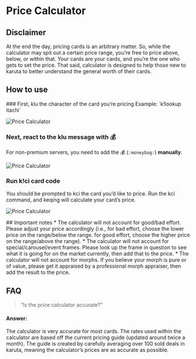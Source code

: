 
# Price Calculator

## Disclaimer
<Callout type="info">
At the end the day, pricing cards is an arbitrary matter. So, while the calculator may spit out a certain price range, you’re free to price above, below, or within that. Your cards are your cards, and you’re the one who gets to set the price. That said, calculator is designed to help those new to karuta to better understand the general worth of their cards.
</Callout>

## How to use

<Steps>
### First, klu the character of the card you’re pricing
Example: `k!lookup itachi`

![Price Calculator](/img/klu.png)

### Next, react to the klu message with 💰 
For non-premium servers, you need to add the 💰 (`:moneybag:`) **manually**.

![Price Calculator](/img/kluresult.png)

### Run k!ci card code
You should be prompted to kci the card you’d like to price. Run the kci command, and keqing will calculate your card’s price.

![Price Calculator](/img/priceresult.png)

</Steps>
## Important notes
* The calculator will not account for good/bad effort. Please adjust your price accordingly (i.e., for bad effort, choose the lower price on the range/below the range. for good effort, choose the higher price on the range/above the range).
* The calculator will not account for special/carousel/event frames. Please look up the frame in question to see what it is going for on the market currently, then add that to the price.
* The calculator will not account for morphs. If you believe your morph is pure or of value, please get it appraised by a professional morph appraiser, then add the result to the price.

## FAQ
> “Is the price calculator accurate?”

#### Answer:
The calculator is very accurate for most cards. The rates used within the calculator are based off the current pricing guide (updated around twice a month). The guide is created by carefully averaging over 100 sold deals in karuta, meaning the calculator’s prices are as accurate as possible.
